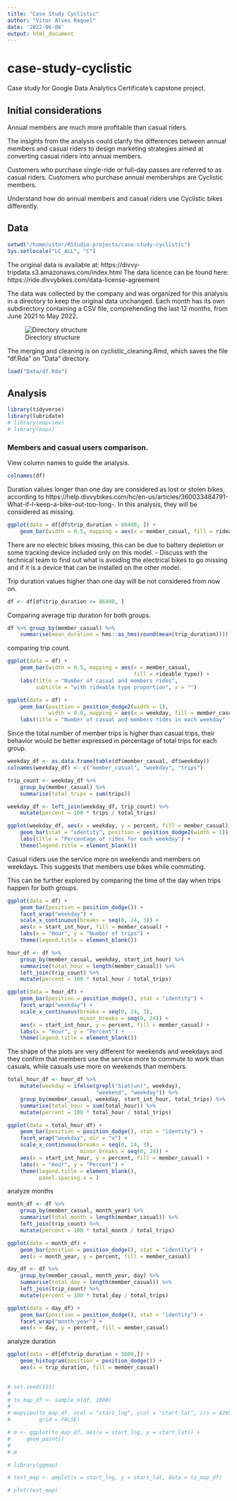 ```yaml
---
title: "Case Study Cyclistic"
author: "Vitor Alves Raquel"
date: '2022-06-08'
output: html_document
---
```


# case-study-cyclistic

Case study for Google Data Analytics Certificate's capstone project.


## Initial considerations

Annual members are much more profitable than casual riders.

The insights from the analysis could clarify the differences between annual 
members and casual riders to design marketing strategies aimed at converting 
casual riders into annual members.

Customers who purchase single-ride or full-day passes are referred to as casual riders. Customers who purchase annual memberships are Cyclistic members.

Understand how do annual members and casual riders use Cyclistic bikes 
differently. 


## Data

```r
setwd("/home/vitor/RStudio-projects/case-study-cyclistic")
Sys.setlocale("LC_ALL", "C")
```


The original data is available at: https://divvy-tripdata.s3.amazonaws.com/index.html
The data licence can be found here: https://ride.divvybikes.com/data-license-agreement

The data was collected by the company and was organized for this analysis in a directory to keep the original data unchanged. Each month has its own subdirectory 
containing a CSV file, comprehending the last 12 months, from June 2021 to May 
2022.

![Directory structure](directory_structure.png)


The merging and cleaning is on cyclistic_cleaning.Rmd, which saves the file 
"df.Rda" on "Data" directory.

```r
load("Data/df.Rda")
```


## Analysis

```r
library(tidyverse)
library(lubridate)
# library(mapview)
# library(maps)
```


### Members and casual users comparison.

View column names to guide the analysis.

```r
colnames(df)
```


Duration values longer than one day are considered as lost or stolen bikes, according to https://help.divvybikes.com/hc/en-us/articles/360033484791-What-if-I-keep-a-bike-out-too-long-. In this analysis, they will be considered as missing.

```r
ggplot(data = df[df$trip_duration > 86400, ]) +
    geom_bar(width = 0.5, mapping = aes(x = member_casual, fill = rideable_type))
```


There are no electric bikes missing, this can be due to battery depletion or 
some tracking device included only on this model.
- Discuss with the technical team to find out what is avoiding the electrical 
bikes to go missing and if it is a device that can be installed on the other 
model.

Trip duration values higher than one day will be not considered from now on.

```r
df <- df[df$trip_duration <= 86400, ]
```


Comparing average trip duration for both groups.

```r
df %>% group_by(member_casual) %>% 
    summarise(mean_duration = hms::as_hms(round(mean(trip_duration))))
```


comparing trip count.

```r
ggplot(data = df) +
    geom_bar(width = 0.5, mapping = aes(x = member_casual,
                                        fill = rideable_type)) +
    labs(title = "Number of casual and members rides", 
         subtitle = "with rideable type proportion", x = "")
```


```r
ggplot(data = df) +
    geom_bar(position = position_dodge2(width = 1),
             width = 0.8, mapping = aes(x = weekday, fill = member_casual)) +
    labs(title = "Number of casual and members rides in each weekday" )
```

Since the total number of member trips is higher than casual trips, their behavior 
would be better expressed in percentage of total trips for each group.

```r
weekday_df <- as.data.frame(table(df$member_casual, df$weekday))
colnames(weekday_df) <- c("member_casual", "weekday", "trips")

trip_count <- weekday_df %>% 
    group_by(member_casual) %>% 
    summarise(total_trips = sum(trips))

weekday_df <- left_join(weekday_df, trip_count) %>% 
    mutate(percent = 100 * trips / total_trips)
```

```r
ggplot(weekday_df, aes(x = weekday, y = percent, fill = member_casual)) +
    geom_bar(stat = "identity", position = position_dodge2(width = 1)) +
    labs(title = "Percentage of rides for each weekday") +
    theme(legend.title = element_blank())
```

Casual riders use the service more on weekends and members on weekdays.
This suggests that members use bikes while commuting.

This can be further explored by comparing the time of the day when trips happen 
for both groups.

```r
ggplot(data = df) +
    geom_bar(position = position_dodge()) +
    facet_wrap("weekday") +
    scale_x_continuous(breaks = seq(0, 24, 3)) +
    aes(x = start_int_hour, fill = member_casual) +
    labs(x = "Hour", y = "Number of trips") +
    theme(legend.title = element_blank())
```

```r
hour_df <- df %>% 
    group_by(member_casual, weekday, start_int_hour) %>% 
    summarise(total_hour = length(member_casual)) %>% 
    left_join(trip_count) %>% 
    mutate(percent = 100 * total_hour / total_trips)
```

```r
ggplot(data = hour_df) +
    geom_bar(position = position_dodge(), stat = "identity") +
    facet_wrap("weekday") +
    scale_x_continuous(breaks = seq(0, 24, 3),
                       minor_breaks = seq(0, 24)) +
    aes(x = start_int_hour, y = percent, fill = member_casual) +
    labs(x = "Hour", y = "Percent") +
    theme(legend.title = element_blank())
```

The shape of the plots are very different for weekends and weekdays and they 
confirm that members use the service more to commute to work than casuals, while casuals use more on weekends than members.

<!-- create 2 plots, weekday and weekend, for better presentation -->

```r
total_hour_df <- hour_df %>% 
    mutate(weekday = ifelse(grepl("S(at|un)", weekday), 
                            "weekend", "weekday")) %>% 
    group_by(member_casual, weekday, start_int_hour, total_trips) %>% 
    summarise(total_hour = sum(total_hour)) %>% 
    mutate(percent = 100 * total_hour / total_trips)
```

```r
ggplot(data = total_hour_df) +
    geom_bar(position = position_dodge(), stat = "identity") +
    facet_wrap("weekday", dir = "v") +
    scale_x_continuous(breaks = seq(0, 24, 3),
                       minor_breaks = seq(0, 24)) +
    aes(x = start_int_hour, y = percent, fill = member_casual) +
    labs(x = "Hour", y = "Percent") +
    theme(legend.title = element_blank(),
          panel.spacing.x = )
```

analyze months

```r
month_df <- df %>% 
    group_by(member_casual, month_year) %>% 
    summarise(total_month = length(member_casual)) %>% 
    left_join(trip_count) %>% 
    mutate(percent = 100 * total_month / total_trips)
```

```r
ggplot(data = month_df) +
    geom_bar(position = position_dodge(), stat = "identity") +
    aes(x = month_year, y = percent, fill = member_casual)
```
 
```r
day_df <- df %>% 
    group_by(member_casual, month_year, day) %>% 
    summarise(total_day = length(member_casual)) %>% 
    left_join(trip_count) %>% 
    mutate(percent = 100 * total_day / total_trips)
```
 
```r
ggplot(data = day_df) +
    geom_bar(position = position_dodge(), stat = "identity") +
    facet_wrap("month_year") +
    aes(x = day, y = percent, fill = member_casual)
```



analyze duration
```r
ggplot(data = df[df$trip_duration < 3600,]) +
    geom_histogram(position = position_dodge()) +
    aes(x = trip_duration, fill = member_casual)
    
```



<!-- analyze geographical coordinates -->

```r
# set.seed(111)
# 
# to_map_df <- sample_n(df, 1000)
# 
# mapview(to_map_df, xcol = "start_lng", ycol = "start_lat", crs = 4269, 
#         grid = FALSE)

```

```r
# m <- ggplot(to_map_df, aes(x = start_lng, y = start_lat)) +
#     geom_point()
# 
# m
```

```r
# library(ggmap)
```

```r
# test_map <- qmplot(x = start_lng, y = start_lat, data = to_map_df)
```

```r
# plot(test_map)
```

